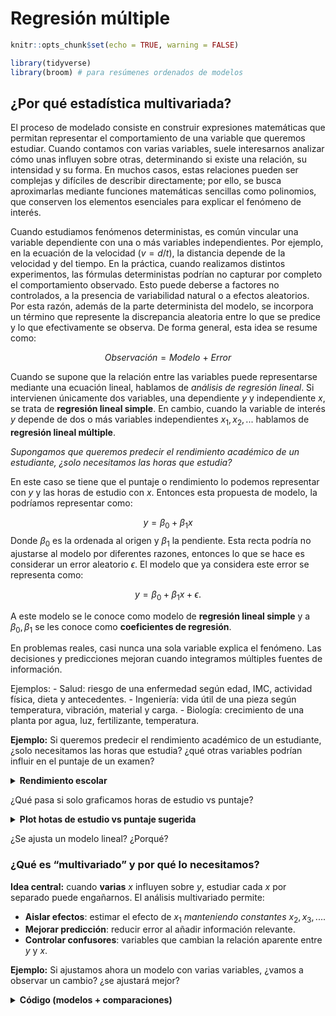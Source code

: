 # Regresión múltiple

```r
knitr::opts_chunk$set(echo = TRUE, warning = FALSE)
```

```r
library(tidyverse)
library(broom) # para resúmenes ordenados de modelos
```

## ¿Por qué estadística multivariada?

El proceso de modelado consiste en construir expresiones matemáticas que permitan representar el comportamiento de una variable que queremos estudiar. Cuando contamos con varias variables, suele interesarnos analizar cómo unas influyen sobre otras, determinando si existe una relación, su intensidad y su forma. En muchos casos, estas relaciones pueden ser complejas y difíciles de describir directamente; por ello, se busca aproximarlas mediante funciones matemáticas sencillas como polinomios, que conserven los elementos esenciales para explicar el fenómeno de interés.

Cuando estudiamos fenómenos deterministas, es común vincular una variable dependiente con una o más variables independientes. Por ejemplo, en la ecuación de la velocidad ($v=d/t$), la distancia depende de la velocidad y del tiempo. En la práctica, cuando realizamos distintos experimentos, las fórmulas deterministas podrían no capturar por completo el comportamiento observado. Esto puede deberse a factores no controlados, a la presencia de variabilidad natural o a efectos aleatorios. Por esta razón, además de la parte determinista del modelo, se incorpora un término que represente la discrepancia aleatoria entre lo que se predice y lo que efectivamente se observa. De forma general, esta idea se resume como:

$$Observación = Modelo \ + \ Error$$

Cuando se supone que la relación entre las variables puede representarse mediante una ecuación lineal, hablamos de *análisis de regresión lineal*. Si intervienen únicamente dos variables, una dependiente $y$ y independiente $x$, se trata de **regresión lineal simple**. En cambio, cuando la variable de interés $y$ depende de dos o más variables independientes $x_1,x_2, ...$ hablamos de **regresión lineal múltiple**. 


*Supongamos que queremos predecir el rendimiento académico de un estudiante, ¿solo necesitamos las horas que estudia?*

En este caso se tiene que el puntaje o rendimiento lo podemos representar con $y$ y las horas de estudio con $x$. Entonces esta propuesta de modelo, la podríamos representar como:

$$y=\beta_0+\beta_1x$$
Donde $\beta_0$ es la ordenada al origen y $\beta_1$ la pendiente. Esta recta podría no ajustarse al modelo por diferentes razones, entonces lo que se hace es considerar un error aleatorio $\epsilon$. El modelo que ya considera este error se representa como:

$$y=\beta_0+\beta_1x+\epsilon.$$

A este modelo se le conoce como modelo de **regresión lineal simple** y a $\beta_0,\beta_1$ se les conoce como **coeficientes de regresión**.

En problemas reales, casi nunca una sola variable explica el fenómeno. Las decisiones y predicciones mejoran cuando integramos múltiples fuentes de información.

Ejemplos:
- Salud: riesgo de una enfermedad según edad, IMC, actividad física, dieta y antecedentes.
- Ingeniería: vida útil de una pieza según temperatura, vibración, material y carga.
- Biología: crecimiento de una planta por agua, luz, fertilizante, temperatura.


**Ejemplo:** Si queremos predecir el rendimiento académico de un estudiante, ¿solo necesitamos las horas que estudia? ¿qué otras variables podrían influir en el puntaje de un examen?

<details> <summary><b> Rendimiento escolar </b></summary>
```r
set.seed(123)
n <- 10
data_intro <- tibble(
  estudiante = paste0("E", 1:n),
  horas_estudio = c(2,3,4,5,1,3,2,4,5,6),
  horas_sueno  = c(7,8,6,7,5,8,7,6,9,7),
  asistencia   = c(0.9,0.95,0.8,0.85,0.7,0.9,0.8,0.9,1,0.95),
  puntaje      = c(65,70,68,80,60,75,65,78,88,85)
)
data_intro
```
</details>


¿Qué pasa si solo graficamos horas de estudio vs puntaje?

<details> <summary><b> Plot hotas de estudio vs puntaje sugerida</b></summary>
```r
library(ggplot2)
ggplot(data_intro, aes(horas_estudio, puntaje)) +
  geom_point(size=3) +
  geom_smooth(method="lm", se=FALSE) +
  labs(title="¿Solo horas de estudio explican el puntaje?")
```

</details>


¿Se ajusta un modelo lineal? ¿Porqué?


### ¿Qué es “multivariado” y por qué lo necesitamos?


**Idea central:** cuando **varias** $x$ influyen sobre $y$, estudiar cada $x$ por separado puede engañarnos. El análisis multivariado permite:

- **Aislar efectos**: estimar el efecto de $x_1$ *manteniendo constantes* $x_2,x_3,...$.
- **Mejorar predicción**: reducir error al añadir información relevante.
- **Controlar confusores**: variables que cambian la relación aparente entre $y$ y $x$.


**Ejemplo:** Si ajustamos ahora un modelo con varias variables, ¿vamos a observar un cambio? ¿se ajustará mejor?

<details>
<summary><b>Código (modelos + comparaciones)</b></summary>

```r
# Modelo simple
m1 <- lm(puntaje ~ horas_estudio, data = data_intro)

# Modelo múltiple
m2 <- lm(puntaje ~ horas_estudio + horas_sueno + asistencia, data = data_intro)

# Medidas clave
R2_m1  <- glance(m1)$r.squared
R2_m2  <- glance(m2)$r.squared

print(paste("El R2 del modelo simple:", R2_m1))
print(paste("El R2 del modelo multiple:", R2_m2))

#R2adj_m1 <- glance(m1)$adj.r.squared
#R2adj _m2 <- glance(m2)$adj.r.squared
```


- ¿Aumentó $R^2$ al incluir más variables? ¿Por qué tiende a subir?
- ¿Qué cambia en la interpretación de horas_estudio al controlar por horas_sueno y asistencia?
- ¿Puede un predictor ser importante en bivariado y no en multivariado (o viceversa)?


## Regresión múltiple



### Modelo y estimación

Los modelos en regresión lineal múltiple están dados por la siguiente forma, donde $y$ depende de $p$ variables predictoras:

$$y_i=\beta_0+\beta_1x_{i1}+\beta_2x_{i2} + \beta_px_{ip}+\epsilon_i.$$

Se suele asumir que los errores $\epsilon_i$ son i.i.d. con distribución normal de media 0 y varianza $\sigma^2$ desconocida. Los coeficientes $\beta_i$ son constantes desconocidas y son los parámetros del modelo. Cada $\beta_j$ representa el cambio esperado en la respuesta $y$ por el cambio unitario en $x_i$ cuando todas las demás variables independientes $x_i(i\neq j)$ se mantienen constantes. 

```r
# Forma general
ajuste <- lm(y ~ x1 + x2 + ... + xp, data = datos)
# summary(ajuste)
```

Los coeficientes los podemos interpretar como sigue:

- **Intercepto ($\beta_0$)**: valor esperado de $y$ cuando todas las $x$=0.
- **Pendiente $\beta_j$**: efecto **parcial** de $x_j$ sobre $y$ manteniendo las demás constantes.



En los modelos de regreción lineal, solemos usar las siguientes medidas de bondad de ajuste:

- **$R^2$**: proporción de varianza de $y$ explicada.
- **$R^2$ ajustado**: penaliza por número de predictores (mejor para comparar modelos con distinto número de x).
- **RMSE ($\sigma$)**: error típico de predicción en unidades de $y$.

```r
comp <- dplyr::bind_rows(
  glance(m1) %>% mutate(modelo="simple"),
  glance(m2) %>% mutate(modelo="multiple")
) %>% select(modelo, r.squared, adj.r.squared)
comp
```

Para este modelo algunos de los supuestos se siguen del modelo de regresión lineal
simple y se agregan algunos que tienen que ver con la relación que pudiera existir entre
las variables regresoras.


- El modelo es lineal en los parámetros.  
  *Chequeo*: residuales vs ajustados sin patrón claro.
- El modelo está especificado correctamente.
- Covarianza cero entre variables regresoras y el error.
- Esperanza del error igual a cero.
- Homocedasticidad.
- No autocorrelación entre los errores.
- Los errores siguen una distribución normal.
- Mas observaciones que parámetros a estimar.
- Variación entre los valores de las variables regresoras.
- No colinealidad (multicolinealidad) entre las variables regresoras, es decir, no existe
una relación lineal entre $x_i$ y $x_j$ (es decir, las variables son linealmente independientes).

<details>
<summary><b>Supuestos</b></summary>

```r
# Modelo m2
par(mfrow=c(1,2))
plot(m2, which=1)  # Residuales vs ajustados
plot(m2, which=2)  # QQ-plot
```

</details>

---

**Ejercicio**: Supongamos que tenemos los siguientes datos: precio de vivienda según metros, habitaciones y distancia al centro.

<details>
<summary><b>Dataset</b></summary>

```r
set.seed(42)
n <- 14
casas <- tibble::tibble(
  precio = c(200,220,250,275,300,180,210,260,280,320,190,240,230,305),
  metros = c(80,90,100,110,120,70,85,105,115,130,75,95,92,125),
  habitaciones = c(2,3,3,4,4,2,3,3,4,5,2,3,3,4),
  distancia_centro = c(5,4,6,3,2,8,6,3,2,1,7,5,4,2)
)
casas
```

</details>


1) Ajusta `precio ~ metros` (simple) y `precio ~ metros + habitaciones + distancia_centro` (múltiple).  
2) Compara $R^2$,  $R^2$ **ajustado** y **σ (RMSE)**.  
3) Interpreta el coeficiente de `distancia_centro`.  
4) Revisa QQ-plot y residuales vs ajustados. ¿Algún patrón?  

<details>
<summary><b>Solución</b></summary>

```r
m_s <- lm(precio ~ metros, data=casas)
m_m <- lm(precio ~ metros + habitaciones + distancia_centro, data=casas)

broom::glance(m_s)[,c("r.squared","adj.r.squared")]
broom::glance(m_m)[,c("r.squared","adj.r.squared")]
broom::tidy(m_m)

par(mfrow=c(1,2))
plot(m_m, which=1)
plot(m_m, which=2)
```

</details>


## Estimación de parámetros


**Ejemplo (Montgomery, 2002):** : Un embotellador de bebidas gaseosas analiza las rutas de servicio de las máquinas expendedoras en su sistema de distribución. Le interesa predecir el tiempo necesario para que el representante de ruta atienda las máquinas expendedoras en una tienda. 

Esta actividad de servicio consiste en abastecer la máquina con productos embotellados, y algo de mantenimiento o limpieza. El ingeniero industrial responsable del estudio ha sugerido que las dos variables más importantes que afectan el tiempo de entrega \(y\) son la cantidad de cajas de producto abastecido, \(x_1\), y la distancia caminada por el representante, \(x_2\). 

El ingeniero ha reunido 25 observaciones de tiempo de entrega que se ven en la tabla siguiente. Se ajustará el modelo de regresión lineal multiple siguiente:

\[
y = \beta_0 + \beta_1 x_1 + \beta_2 x_2 +  \varepsilon
\]

*Archivo: `refrescos.csv`*.

<details>
<summary><b>Base de datos</b></summary>
```r
# 
datos <- data.frame(
  Observacion = 1:25,
  y = c(16.68, 11.50, 12.03, 14.88, 13.75,
        18.11, 8.00, 17.83, 79.24, 21.50,
        40.33, 21.00, 13.50, 19.75, 24.00,
        29.00, 15.35, 19.00, 9.50, 35.10,
        17.90, 52.32, 18.75, 19.83, 10.75),
  x1 = c(7, 3, 3, 4, 6,
         7, 2, 7, 30, 5,
         16, 10, 4, 6, 9,
         10, 6, 7, 3, 17,
         10, 26, 9, 8, 4),
  x2 = c(560, 220, 340, 80, 150,
         330, 110, 210, 1460, 605,
         688, 215, 255, 462, 448,
         776, 200, 132, 36, 770,
         140, 810, 450, 635, 150)
)

datos
```
</details>


Veamos un gráfico de dispersión de los datos. ¿Qué observamos?

```r
pairs(datos[-1])
```


1) Estimar $\beta$

Primero, vamos a crear la matriz $X$ y el vector $y$.

<details>
<summary><b>Matrices</b></summary>
```r
# Columna de 1 para el intercepto
idv <- rep(1, nrow(datos))
# Creamos matriz X
X <- matrix(c(idv,datos$x1,datos$x2),nrow=25,ncol=3)
# Creamos el vector y
y <- matrix(datos$y, nrow = 25, ncol = 1)
```
</details>

Ya sabemos que nuestro estimador está dado por 

\[
\hat{\beta} = (X'X)^{-1}X'y
\]

Entonces podemos encontrar el estimador.

<details>
<summary><b>Estimador beta</b></summary>
```r
beta <- solve(t(X) %*% X) %*% t(X) %*% y
beta
```
</details>

Entonces el ajuste por el método de mínimos cuadrados, con los coeficientes de regresión que encontramos está dado por:

$\hat{y} =$ `r beta[1]` $+$ `r beta[2]` $x_1$ $+$ `r beta[2]` $x_2$


Esto lo podemos hacer más rápido usando la función de `lm`. Construimos el modelo.

<details>
<summary><b>Modelo en R</b></summary>
```r
M1 <- lm(y ~ x1 + x2, datos)
M1 
```
</details>


¿Cómo accedemos a los valores del modelo?

<details>
<summary><b>Coeficientes</b></summary>
```r
beta_0 <- M1$coefficients[1]
beta_1 <- M1$coefficients[2]
beta_2 <- M1$coefficients[3]
```
</details>

Los valores son $\beta_0=$ `r beta_0`, $\beta_1=$ `r beta_1` y $\beta_2=$ `r beta_2`.


2) Estimación de la varianza del error $\sigma^2$

Ya tenemos que la suma de los cuadrados de los errores está dada por

\[ SSE = y'y - \hat{\beta}X'y\]

Sustituimos los valores que tenemos y obtemos el SSE.

<details>
<summary><b>SSE</b></summary>
```r
SSE <- t(y)%*% y - t(beta) %*% t(X) %*% y
SSE
```
</details>

Y de está forma, podemos encontrar el estimador de $\sigma^2$. 

<details>
<summary><b>Estimador</b></summary>
```r
varest <- SSE / (nrow(y) - nrow(beta))
varest
```
</details>

Directo con las funciones de R, podemos acceder a los parámetros que se guardaron en el modelo que ya calculamos.

<details>
<summary><b>Resumen del modelo</b></summary>
```r
summary(M1)
```
</details>

Algunos de los parámetros almacenados en el modelo nos permiten obtener también el resultado previo. 

<details>
<summary><b>Estimador</b></summary>
```r
sum(residuals(M1)^2) / df.residual(M1)
```
</details>


### Ejercicios

**Ejercicio 1:** Un analista hace un estudio químico y espera que el rendimiento de cierta sustancia se vea afectado por dos factores. Se realizan 17 experimentos cuyos datos se registran en el cuadro siguiente. Por experimentos similares, se sabe que los factores \(x_1\) y \(x_2\) no están relacionados; por ello, el analista decide utilizar un modelo de regresión lineal múltiple. Calcule el modelo de regresión y grafíquelo sobre las observaciones. 

*Archivo: est_quimico.csv*

<details>
<summary><b>Datos Ejercicio 1</b></summary>
```r
datos2 <- data.frame(
  Experimento = 1:17,
  x1 = c(41.9, 43.4, 43.9, 44.5, 47.3, 47.5, 47.9, 50.2, 52.8, 53.2, 56.7, 57.0, 63.5, 64.3, 71.1, 77.0, 77.8),
  x2 = c(29.1, 29.3, 29.5, 29.7, 29.9, 30.3, 30.5, 30.7, 30.8, 30.9, 31.5, 31.7, 31.9, 32.0, 32.1, 32.5, 32.9),
  y  = c(251.3, 251.3, 248.3, 267.5, 273.0, 276.5, 270.3, 274.9, 285.0, 290.0, 297.0, 302.5, 304.5, 309.3, 321.7, 330.7, 349.0)
)

datos2
```
</details>

**Ejercicio 2:** Repetir el ejemplo con los datos `datasets::trees` de R que proporciona mediciones
del diámetro, altura y volumen de madera en 31 cerezos negros talados.


**Ejercicio 3:** Subir a Github los dos ejercicios previos tanto con solución en R como en Python. Comparar las funciones. Ventajas y desventajas de ambas.


## Pruebas de Hipótesis

Cuando revisamos el `summary` del modelo, nos arroja si son significativas o no y a que nivel de significancia las variables que estamos considerando. Veamos el siguiente ejemplo.

### Prueba de la significancia de la regresión


**Ejemplo:** Con los datos del embotellador de bebidas gaseosas, se probará la significancia de la regresión.

<details>
<summary><b>Sumas de Cuadrados</b></summary>
```r
SCT <- t(y) %*% y -  sum(y)**2 / nrow(datos)
SCT

SCE <- t(beta) %*% t(X) %*% y - sum(y)**2 / nrow(datos)
SCE

SSE <- SCT - SCE
SSE
                                      
```
</details>

Para probar 

\[H_0 : \beta_1 = \beta_2=0\]

se calcula el estadístico:

<details>
<summary><b>Estadístico F</b></summary>
```r
F0 <- (SCE / (ncol(X) - 1)) / (SSE / (nrow(X) - (ncol(X) -1) - 1))
F0
```
</details>

Como el valor de $F_0$ es mayor que el valor tabulado de $F_{\alpha;p,n-p-1}=F_{0.05;2;22}=3.44$, se rechaza $H_0$. Lo cual implica qye el tiempo de entrega depende del volumen de entrega y/o de la distancia.


Ahora, usando los modelos que ya calculamos.

<details>
<summary><b>Sumas de cuadrados</b></summary>
```r
SCT.m<-sum((datos$y-mean(datos$y))^2)
SCT.m

SCE.m <-sum((M1$fitted-mean(datos$y))^2)
SCE.m

SSE.m <-sum(M1$residuals^2)
SSE.m
```
</details>


<details>
<summary><b>Grados de libertad</b></summary>
```r
n<-nrow(y)
n

GLT<- n-1
GLT


GLRes<- df.residual(M1)
GLRes

GLR<- GLT-GLRes
GLR
```
</details>

<details>
<summary><b>Cuadrados medios</b></summary>
```r
CMR <- SCE /GLR
CMR

CMRes <- SSE / GLRes
CMRes
```
</details>

<details>
<summary><b>Estadístico F_0</b></summary>
```r
F0 <- CMR/CMRes
F0
```
</details>

<details>
<summary><b>p-valor</b></summary>
```r
pv <- 1 - pf(F0, GLR,GLRes)
pv
```
</details>

<details>
<summary><b>Valor tabulado de F</b></summary>
```r
alpha <- 0.05; df1 <- 2; df2 <- 22
F_crit <- qf(1 - alpha, df1, df2)
F_crit
```
</details>


### Pruebas sobre coeficientes individuales de regresión


**Ejemplo:** Usando los datos del embotellador de bebidas gaseosas, se desea evaluar la importancia de la variable regresora *distancia* ($x_2$) dado que el regresor *cajas* ($x_1$) está en el modelo.

<details>
<summary><b>Estadístico t_0</b></summary>
```r
C22 <- solve(t(X) %*% X)[3,3]
C22

t0 <- beta_2 / sqrt(varest * C22)
t0

## t tabulado con confianza 95% y 22 grados de libertad
tt <- qt(p = 0.95 + 0.05/2, df = 22, lower.tail = TRUE)
tt
```
</details>


Usando el modelo que ya tenemos calculado `M1` podemos obtener estos mismos resultados de la siguiente forma.

<details>
<summary><b>Prueba sobre coeficientes</b></summary>
```r
summary(M1)
```
</details>

## Intervalos de confianza

### Intervalos de confianza en los coeficientes de regresión

**Ejemplo:** Usando los datos del embotellador de bebidas gaseosas, queremos calcular el intervalo de confianza del 95\% para $\beta_1$. Recordemos que el estimador puntual de $\beta_1$ es `r beta_1`.

<details>
<summary><b>Intervalo de confianza</b></summary>
```r
C11 <- solve(t(X) %*% X)[2,2]

izq <- beta_1 - tt * sqrt(varest*C11)
izq

der <- beta_1 + tt * sqrt(varest*C11)
der
```
</details>


### Intervalo de confianza de la respuesta media


**Ejemplo:** El embotellador de bebidas gaseosas quiere establecer un intervalo de confianza del 95\% para el tiempo medio de entrega para una tienda donde se requieren $x_1=8$ cajas y la distancia es de $x_2=275$ pies. 

Nuestro vector $X_0$ está dado por:
<details>
<summary><b>X0</b></summary>
```r
X0 <- matrix(c(1, 8, 275), nrow = 3)
X0
```
</details>


El valor ajustado en ese punto es:


<details>
<summary><b>Valor ajustado</b></summary>
```r
y0 <- t(X0) %*% beta
y0
```
</details>

La varianza de $\hat{y_0}$

<details>
<summary><b>Varianza</b></summary>
```r
var_y0 <- varest * t(X0) %*% solve(t(X) %*% X) %*% X0
var_y0
```
</details>

Entonces el intervalo de confianza en este punto es:

<details>
<summary><b>Intervalo de confianza</b></summary>
```r
l_izq <- y0 - tt * sqrt(var_y0) 
l_izq

l_der <- y0 + tt * sqrt(var_y0) 
l_der
```
</details>



**Ejemplo: ** Usaremos el conjunto de datos `data("marketing")` que contiene 200 observaciones de un experimento publicitario que evalúa el impacto de tres medios de anuncio en las ventas. Para cada observación se registran los presupuestos de publicidad (en miles de dólares) y las ventas obtenidas.
Variables:

- `youtube`: presupuesto invertido en anuncios de YouTube (miles de USD).
- `facebook`: presupuesto invertido en Facebook (miles de USD).
- `newspaper`: presupuesto invertido en prensa escrita (miles de USD).
- `sales`: ventas registradas (variable respuesta).

Cargamos los datos:

```r
library(datarium)
data("marketing")
```

Exploramos rápidamente la base para ver qué variables contiene y la dimensión:
```r
str(marketing)
#?marketing
```

Ajustamos un modelo lineal que incluya todas las variables, es decir, 

$sales=\beta_0+\beta_1 youtube+\beta_2 facebook+ \beta_3 newspaper+\epsilon$

<details>
<summary><b>Modelo marketing</b></summary>
```r
modelo1<-lm(sales~youtube+facebook+newspaper,data=marketing)
summary(modelo1)
```
</details>

¿Qué se puede decir sobre la significancia de la variable $newspaper$?

Veamos qué ocurre con el modelo al eliminar la variable $newspaper$

<details>
<summary><b>Modelo marketing 2</b></summary>
```r
modelo2<-lm(sales~facebook+youtube,data=marketing)
summary(modelo2)
``` 
</details>

Lo que sigue, es hacer pruebas de hipótesis tanto en las variables como en los coeficientes de regresión.




**Ejercicio 1:** Realizar las pruebas de hipótesis sobre la significancia de la regresión y sobre los coeficientes. Encontrar los intervalos de confianza respectivos del 95\%. 
Para una tienda con presupuestos:
$youtube = 150$, $facebook = 30$, $newspaper=20$ (en miles de USD):
(a) Calcula el intervalo de confianza del 95% para la media de ventas $\mathbb{E}(sales | X_0)$.
(b) Calcula el intervalo de predicción del 95% para una nueva observación de ventas.
(c) Comenta la diferencia entre ambos intervalos.
Subir respuesta y explicación de sus resultados a github. 


## Ejercicios 

**Ejercicio 1:** Para los datos de la [Liga Nacional de Fútbol](https://github.com/HaydeePeruyero/MultivariateStatisticalAnalysis/tree/main/data/Liga_nacional_de_futbol.csv)

a) Ajustar un modelo de regresión lineal múltiple que relacione la cantidad de juegos ganados con las yardas por aire del equipo ($x_2$), el porcentaje de jugadas por tierra ($x_7$) y las yardas por tierra del contrario ($x_8$).  

b) Formar la tabla de análisis de varianza y probar la significancia de la regresión.  

c) Calcular el estadístico *t* para probar las hipótesis $H_0 : \beta_2 = 0$, $H_0 : \beta_7 = 0$ y $H_0 : \beta_8 = 0$. ¿Qué conclusiones se pueden sacar acerca del papel de las variables $x_2$, $x_7$ y $x_8$ en el modelo?  

d) Calcular $R^2$ y $R^2_{adj}$ para este modelo.  

e) Trazar una gráfica de probabilidad normal de los residuales. ¿Parece haber algún problema con la hipótesis de normalidad?  

f) Trazar e interpretar una gráfica de los residuales en función de la respuesta predicha.  

g) Trazar las gráficas de los residuales en función de cada una de las variables regresoras. ¿Implican esas gráficas que se especificó en forma correcta el regresor?  

h) Calcular un intervalo de confianza de $95\%$ para $\beta_7$ y un intervalo de confianza de $95\%$ para la cantidad media de juegos ganados por un equipo cuando $x_2 = 2300$, $x_7 = 56$ y $x_8 = 2100$.  

i) Ajustar un modelo a esos datos, usando solo $x_7$ y $x_8$ como regresores y probar la significancia de la regresión.  

j) Calcular $R^2$ y $R^2_{adj}$. Compararlos con los resultados del modelo anterior.  

k) Calcular un intervalo de confianza de $95\%$ para $\beta_7$. También, un intervalo de confianza de $95\%$ para la cantidad media de juegos ganados por un equipo cuando $x_7 = 56$ y $x_8 = 2100$. Comparar las longitudes de esos intervalos de confianza con las longitudes de los correspondientes al modelo anterior.  

l) ¿Qué conclusiones se pueden sacar de este problema, acerca de las consecuencias de omitir un regresor importante de un modelo?  


**Ejericio 2:** Véase los datos de [rendimiento de gasolina](https://github.com/HaydeePeruyero/MultivariateStatisticalAnalysis/tree/main/data/Rendimiento_de_gasolina.csv).

a) Ajustar un modelo de regresión lineal múltiple que relacione el rendimiento de la gasolina *y*, en millas por galón, la cilindrada del motor ($x_1$) y la cantidad de gargantas del carburador ($x_6$).  

b) Formar la tabla de análisis de varianza y probar la significancia de la regresión.  

c) Calcular $R^2$ y $R^2_{adj}$ para este modelo. Compararlas con las $R^2$ y $R^2_{adj}$ Ajustado para el modelo de regresión lineal simple, que relaciona las millas con la cilindrada.  

d) Determinar un intervalo de confianza para $\beta_1$.  

e) Determinar un intervalo de confianza de $95\%$ para el rendimiento promedio de la gasolina, cuando $x_1 = 225 pulg^3$ y $x_6 = 2$ gargantas.  

f) Determinar un intervalo de predicción de $95\%$ para una nueva observación de rendimiento de gasolina, cuando $x_1 = 225 pulg^3$ y $x_6 = 2$ gargantas.  

g) Considerar el modelo de regresión lineal simple, que relaciona las millas con la cilindrada. Construir un intervalo de confianza de $95\%$ para el rendimiento promedio de la gasolina y un intervalo de predicción para el rendimiento, cuando $x_1 = 225 pulg^3$. Comparar las longitudes de estos intervalos con los intervalos obtenidos en los dos incisos anteriores. ¿Tiene ventajas agregar $x_6$ al modelo?  

h) Trazar una gráfica de probabilidad normal de los residuales. ¿Parece haber algún problema con la hipótesis de normalidad?  

i) Trazar e interpretar una gráfica de los residuales en función de la respuesta predicha.  

j) Trazar las gráficas de los residuales en función de cada una de las variables regresoras. ¿Implican esas gráficas que se especificó en forma correcta el regresor?  




